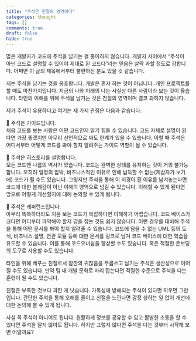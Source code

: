 ```yaml
---
title: "주석은 친절의 영역이다"
categories: thought
tags: []
comments: true
draft: false
hide: true
---
```


많은 개발자가 코드에 주석을 남기는 걸 좋아하지 않습니다. 개발자 사이에서 “주석이 아닌 코드로 설명할 수 있어야 제대로 된 코드다”라는 믿음은 살짝 과할 정도로 강합니다. 어쩌면 이 글의 제목에서부터 불편하신 분도 있을 것 같습니다.

저는 주석을 남기는 것을 옹호합니다. 개발은 혼자 하는 것이 아닙니다. 개인 프로젝트를 할 때도 마찬가지입니다. 지금의 나와 미래의 나는 사실상 다른 사람이라 보는 것이 옳습니다. 타인의 이해를 위해 주석을 남기는 것은 친절의 영역이며 결코 과하지 않습니다.

제가 주석이 유용하다고 여기는 세 가지 관점은 다음과 같습니다.

📍 주석은 가이드입니다. <br />
처음 코드를 보는 사람은 어떤 코드인지 알기 힘들 수 있습니다. 코드 자체로 설명이 된다면 가장 좋겠지만 아무리 선언적으로 짜도 한계가 있을 수 있습니다. 이럴 때 주석은 어디서부터 어떻게 코드를 봐야 할지 알려주는 가이드 역할이 될 수 있습니다.

📍 주석은 히스토리를 설명합니다. <br />
모든 코드엔 나름의 역사가 있습니다. 코드는 완벽한 상태를 유지하는 것이 거의 불가능합니다. 오히려 일정의 압박, 비즈니스적인 이유로 인해 납득할 수 없는(제삼자가 보기에) 코드가 될 수도 있습니다. 그렇지만 주석을 통해 이 지경이 된 이유를 남겨놓는다면 코드에 대한 불쾌감이 아닌 이해의 영역으로 넘길 수 있습니다. 이해할 수 있게 된다면 앞으로 어떻게 개선할지에 대해 논의할 수 있게 됩니다.

📍 주석은 레퍼런스입니다. <br />
아무리 똑똑하더라도 처음 보는 코드가 복잡하다면 이해하기 어렵습니다. 코드 베이스가 크다면 어디부터 파악해야 할지 감을 잡는 것도 쉽지 않습니다. 이런 경우를 대비해 주석을 통해 어떤 문서를 봐야 할지 알려줄 수 있습니다. 코드에 담을 수 없는 UML 등의 도식, 비즈니스 설명, 연관 모듈 등에 대한 문서를 링크로 남겨 코드 베이스에 대한 학습을 유도할 수 있습니다. 이를 통해 코드오너쉽을 향상할 수도 있습니다. 혹은 적절한 온보딩의 도구로 사용할 수도 있습니다.

타인을 위해 베푸는 친절로서 잠깐의 귀찮음을 무릅쓰고 남기는 주석은 생산성으로 이어질 수도 있습니다. 만약 팀 내 개발 문화로 자리 잡는다면 적절한 수준으로 주석을 다는 훈련이 될 수도 있습니다.

친절은 부족한 것보다 과한 게 낫습니다. 가독성에 방해되는 주석이 있다면 지우면 그만입니다. 간단한 주석을 통해 오해를 줄이고 친절을 느낀다면 감정 상하는 일 없이 개선에 대한 논의해 볼 수 있게 됩니다.

사실 꼭 주석이 아니어도 됩니다. 원활하게 정보를 공유할 수 있고 활발한 소통을 할 수 있다면 주석을 달지 않아도 됩니다. 하지만 그렇지 않다면 주석을 다는 것부터 시작해 보면 어떨까요?